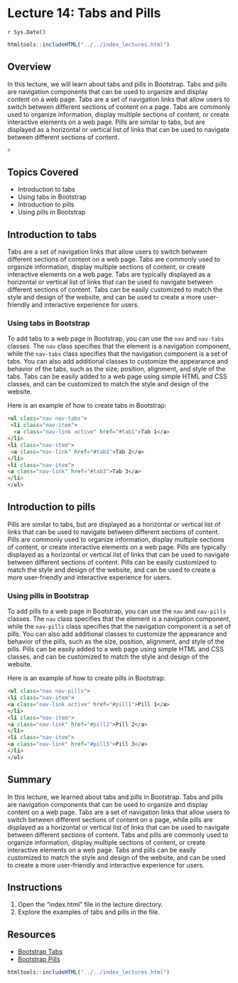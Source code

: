 # Lecture 14: Tabs and Pills
`r Sys.Date()`

````r
htmltools::includeHTML("../../index_lectures.html")
````


## Overview

In this lecture, we will learn about tabs and pills in Bootstrap. Tabs and
pills are navigation components that can be used to organize and display
content on a web page. Tabs are a set of navigation links that allow users to
switch between different sections of content on a page. Tabs are commonly used
to organize information, display multiple sections of content, or create
interactive elements on a web page. Pills are similar to tabs, but are
displayed as a horizontal or vertical list of links that can be used to
navigate between different sections of content.
 

````r
#
````

## Topics Covered

- Introduction to tabs
- Using tabs in Bootstrap
- Introduction to pills
- Using pills in Bootstrap

## Introduction to tabs

Tabs are a set of navigation links that allow users to switch between different
sections of content on a web page. Tabs are commonly used to organize
information, display multiple sections of content, or create interactive
elements on a web page. Tabs are typically displayed as a horizontal or
vertical list of links that can be used to navigate between different sections
of content. Tabs can be easily customized to match the style and design of the
website, and can be used to create a more user-friendly and interactive
experience for users.

### Using tabs in Bootstrap

To add tabs to a web page in Bootstrap, you can use the `nav` and `nav-tabs`
classes. The `nav` class specifies that the element is a navigation component,
while the `nav-tabs` class specifies that the navigation component is a set of
tabs. You can also add additional classes to customize the appearance and
behavior of the tabs, such as the size, position, alignment, and style of the
tabs. Tabs can be easily added to a web page using simple HTML and CSS classes,
and can be customized to match the style and design of the website.

Here is an example of how to create tabs in Bootstrap:

```html
<ul class="nav nav-tabs">
 <li class="nav-item">
  <a class="nav-link active" href="#tab1">Tab 1</a>
</li>
<li class="nav-item">
 <a class="nav-link" href="#tab2">Tab 2</a>
</li>
<li class="nav-item">
<a class="nav-link" href="#tab3">Tab 3</a>
</li>
</ul>
```


## Introduction to pills

Pills are similar to tabs, but are displayed as a horizontal or vertical list
of links that can be used to navigate between different sections of content.
Pills are commonly used to organize information, display multiple sections of
content, or create interactive elements on a web page. Pills are typically
displayed as a horizontal or vertical list of links that can be used to
navigate between different sections of content. Pills can be easily customized
to match the style and design of the website, and can be used to create a more
user-friendly and interactive experience for users.

### Using pills in Bootstrap

To add pills to a web page in Bootstrap, you can use the `nav` and `nav-pills`
classes. The `nav` class specifies that the element is a navigation component,
while the `nav-pills` class specifies that the navigation component is a set of
pills. You can also add additional classes to customize the appearance and
behavior of the pills, such as the size, position, alignment, and style of the
pills. Pills can be easily added to a web page using simple HTML and CSS
classes, and can be customized to match the style and design of the website.

Here is an example of how to create pills in Bootstrap:

```html
<ul class="nav nav-pills">
<li class="nav-item">
<a class="nav-link active" href="#pill1">Pill 1</a>
</li>
<li class="nav-item">
<a class="nav-link" href="#pill2">Pill 2</a>
</li>
<li class="nav-item">
<a class="nav-link" href="#pill3">Pill 3</a>
</li>
</ul>
```

## Summary

In this lecture, we learned about tabs and pills in Bootstrap. Tabs and pills
are navigation components that can be used to organize and display content on a
web page. Tabs are a set of navigation links that allow users to switch between
different sections of content on a page, while pills are displayed as a
horizontal or vertical list of links that can be used to navigate between
different sections of content. Tabs and pills are commonly used to organize
information, display multiple sections of content, or create interactive
elements on a web page. Tabs and pills can be easily customized to match the
style and design of the website, and can be used to create a more user-friendly
and interactive experience for users.


## Instructions

1. Open the "index.html" file in the lecture directory.
1. Explore the examples of tabs and pills in the file.

## Resources

- [Bootstrap Tabs](https://getbootstrap.com/docs/5.1/components/navs-tabs/)
- [Bootstrap Pills](https://getbootstrap.com/docs/5.1/components/navs-pills/)


````r
htmltools::includeHTML("../../index_lectures.html")
````

